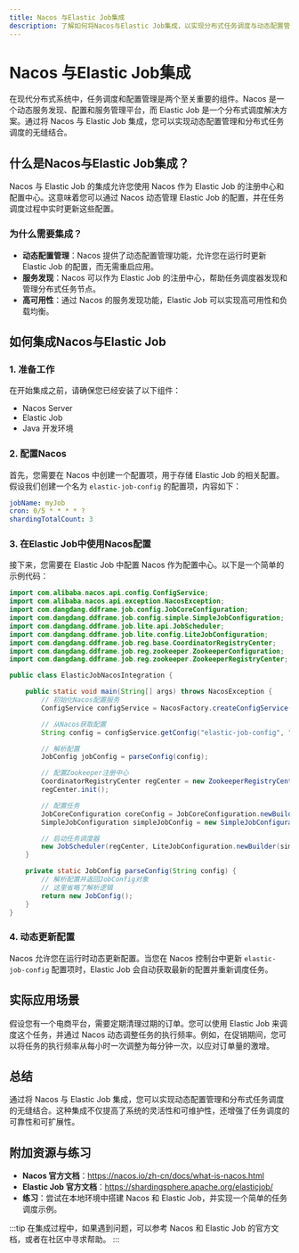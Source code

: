 ```yaml
---
title: Nacos 与Elastic Job集成
description: 了解如何将Nacos与Elastic Job集成，以实现分布式任务调度与动态配置管理的无缝结合。
---
```


# Nacos 与Elastic Job集成

在现代分布式系统中，任务调度和配置管理是两个至关重要的组件。Nacos 是一个动态服务发现、配置和服务管理平台，而 Elastic Job 是一个分布式调度解决方案。通过将 Nacos 与 Elastic Job 集成，您可以实现动态配置管理和分布式任务调度的无缝结合。

## 什么是Nacos与Elastic Job集成？

Nacos 与 Elastic Job 的集成允许您使用 Nacos 作为 Elastic Job 的注册中心和配置中心。这意味着您可以通过 Nacos 动态管理 Elastic Job 的配置，并在任务调度过程中实时更新这些配置。

### 为什么需要集成？

- **动态配置管理**：Nacos 提供了动态配置管理功能，允许您在运行时更新 Elastic Job 的配置，而无需重启应用。
- **服务发现**：Nacos 可以作为 Elastic Job 的注册中心，帮助任务调度器发现和管理分布式任务节点。
- **高可用性**：通过 Nacos 的服务发现功能，Elastic Job 可以实现高可用性和负载均衡。

## 如何集成Nacos与Elastic Job

### 1. 准备工作

在开始集成之前，请确保您已经安装了以下组件：

- Nacos Server
- Elastic Job
- Java 开发环境

### 2. 配置Nacos

首先，您需要在 Nacos 中创建一个配置项，用于存储 Elastic Job 的相关配置。假设我们创建一个名为 `elastic-job-config` 的配置项，内容如下：

```yaml
jobName: myJob
cron: 0/5 * * * * ?
shardingTotalCount: 3
```

### 3. 在Elastic Job中使用Nacos配置

接下来，您需要在 Elastic Job 中配置 Nacos 作为配置中心。以下是一个简单的示例代码：

```java
import com.alibaba.nacos.api.config.ConfigService;
import com.alibaba.nacos.api.exception.NacosException;
import com.dangdang.ddframe.job.config.JobCoreConfiguration;
import com.dangdang.ddframe.job.config.simple.SimpleJobConfiguration;
import com.dangdang.ddframe.job.lite.api.JobScheduler;
import com.dangdang.ddframe.job.lite.config.LiteJobConfiguration;
import com.dangdang.ddframe.job.reg.base.CoordinatorRegistryCenter;
import com.dangdang.ddframe.job.reg.zookeeper.ZookeeperConfiguration;
import com.dangdang.ddframe.job.reg.zookeeper.ZookeeperRegistryCenter;

public class ElasticJobNacosIntegration {

    public static void main(String[] args) throws NacosException {
        // 初始化Nacos配置服务
        ConfigService configService = NacosFactory.createConfigService("127.0.0.1:8848");

        // 从Nacos获取配置
        String config = configService.getConfig("elastic-job-config", "DEFAULT_GROUP", 5000);

        // 解析配置
        JobConfig jobConfig = parseConfig(config);

        // 配置Zookeeper注册中心
        CoordinatorRegistryCenter regCenter = new ZookeeperRegistryCenter(new ZookeeperConfiguration("127.0.0.1:2181", "elastic-job-demo"));
        regCenter.init();

        // 配置任务
        JobCoreConfiguration coreConfig = JobCoreConfiguration.newBuilder(jobConfig.getJobName(), jobConfig.getCron(), jobConfig.getShardingTotalCount()).build();
        SimpleJobConfiguration simpleJobConfig = new SimpleJobConfiguration(coreConfig, MyJob.class.getCanonicalName());

        // 启动任务调度器
        new JobScheduler(regCenter, LiteJobConfiguration.newBuilder(simpleJobConfig).build()).init();
    }

    private static JobConfig parseConfig(String config) {
        // 解析配置并返回JobConfig对象
        // 这里省略了解析逻辑
        return new JobConfig();
    }
}
```

### 4. 动态更新配置

Nacos 允许您在运行时动态更新配置。当您在 Nacos 控制台中更新 `elastic-job-config` 配置项时，Elastic Job 会自动获取最新的配置并重新调度任务。

## 实际应用场景

假设您有一个电商平台，需要定期清理过期的订单。您可以使用 Elastic Job 来调度这个任务，并通过 Nacos 动态调整任务的执行频率。例如，在促销期间，您可以将任务的执行频率从每小时一次调整为每分钟一次，以应对订单量的激增。

## 总结

通过将 Nacos 与 Elastic Job 集成，您可以实现动态配置管理和分布式任务调度的无缝结合。这种集成不仅提高了系统的灵活性和可维护性，还增强了任务调度的可靠性和可扩展性。

## 附加资源与练习

- **Nacos 官方文档**：https://nacos.io/zh-cn/docs/what-is-nacos.html
- **Elastic Job 官方文档**：https://shardingsphere.apache.org/elasticjob/
- **练习**：尝试在本地环境中搭建 Nacos 和 Elastic Job，并实现一个简单的任务调度示例。

:::tip
在集成过程中，如果遇到问题，可以参考 Nacos 和 Elastic Job 的官方文档，或者在社区中寻求帮助。
:::
